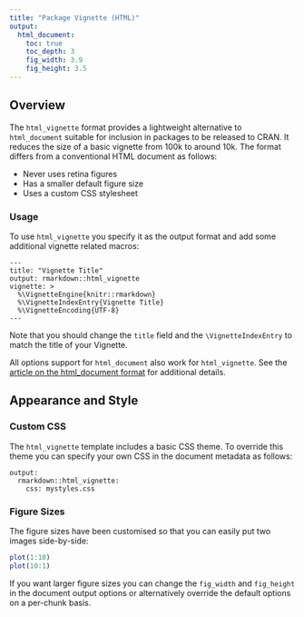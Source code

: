 ```yaml
---
title: "Package Vignette (HTML)"
output:
  html_document:
    toc: true
    toc_depth: 3
    fig_width: 3.9
    fig_height: 3.5
---
```


## Overview

The `html_vignette` format provides a lightweight alternative to `html_document` suitable for inclusion in packages to be released to CRAN. It reduces the size of a basic vignette from 100k to around 10k. The format differs from a conventional HTML document as follows:

- Never uses retina figures
- Has a smaller default figure size
- Uses a custom CSS stylesheet

### Usage

To use `html_vignette` you specify it as the output format and add some additional vignette related macros:

    ---
    title: "Vignette Title"
    output: rmarkdown::html_vignette
    vignette: >
      %\VignetteEngine{knitr::rmarkdown}
      %\VignetteIndexEntry{Vignette Title}
      %\VignetteEncoding{UTF-8}
    ---

Note that you should change the `title` field and the `\VignetteIndexEntry` to match the title of your Vignette.

All options support for `html_document` also work for `html_vignette`. See the [article on the html_document format](https://bookdown.org/yihui/rmarkdown/html-document.html) for additional details.

## Appearance and Style

### Custom CSS

The `html_vignette` template includes a basic CSS theme. To override this theme you can specify your own CSS in the document metadata as follows:

    output: 
      rmarkdown::html_vignette:
        css: mystyles.css

### Figure Sizes

The figure sizes have been customised so that you can easily put two images side-by-side: 

```r
plot(1:10)
plot(10:1)
```

If you want larger figure sizes you can change the `fig_width` and `fig_height` in the document output options or alternatively override the default options on a per-chunk basis.


